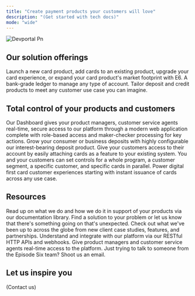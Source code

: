 ```yaml
---
title: "Create payment products your customers will love"
description: "(Get started with tech docs)"
mode: "wide"
---
```


<img
  src="/Devportal.png"
  alt="Devportal Pn"
  className="mx-auto"
/>

## Our solution offerings

<CardGroup cols={2}>
  <Card title="Cards" icon="credit-card" iconType="duotone" href="episodesix.com" cta="Learn more">
    Launch a new card product, add cards to an existing product, upgrade your card experience, or expand your card product's market footprint with E6.
  </Card>
  <Card title="Ledger" icon="book-open" iconType="duotone" href="episodesix.com" cta="Learn more">
    A bank-grade ledger to manage any type of account. Tailor deposit and credit products to meet any customer use case you can imagine.
  </Card>
</CardGroup>

## Total control of your products and customers

<CardGroup cols={2}>
  <Card title="A secure and seamless dashboard" icon="sparkles" iconType="duotone" color="#E77D8F" href="episodesix.com" cta="Learn more">
    Our Dashboard gives your product managers, customer service agents real-time, secure access to our platform through a modern web application complete with role-based access and maker-checker processing for key actions.
  </Card>
  <Card title="Interest-bearing deposits" icon="money-bill-trend-up" iconType="duotone" color="#9D81EF" href="episodesix.com" cta="Learn more">
    Grow your consumer or business deposits with highly configurable our interest-bearing deposit product.
  </Card>
</CardGroup>

<CardGroup cols={3}>
  <Card title="Add cards to any existing product" icon="handshake" iconType="duotone" color="#80D6EF" cta="Learn more">
    Give your customers access to their account by easily attaching cards as a feature to your existing system.
  </Card>
  <Card title="Set controls at any level" icon="network-wired" iconType="duotone" color="#9D81EF" cta="Learn more">
    You and your customers can set controls for a whole program, a customer segment, a specific customer, and specific cards in parallel.
  </Card>
  <Card title="Instant card issuance" icon="credit-card-front" iconType="duotone" color="#E77D8F" href="episodesix.com" cta="Learn more">
    Power digital first card customer experiences starting with instant issuance of cards across any use case.
  </Card>
</CardGroup>

## Resources

<CardGroup cols={3}>
  <Card title="Documentation" icon="books" iconType="duotone" href="episodesix.com" cta="Learn more">
    Read up on what we do and how we do it in support of your products via our documentation library.
  </Card>
  <Card title="New Card" icon="credit-card" iconType="duotone" href="episodesix.com" cta="Learn more">
    Find a solution to your problem or let us know that there's something going on that's unexpected.
  </Card>
  <Card title="News" icon="newspaper" iconType="duotone" href="episodesix.com" cta="Learn more">
    Check out what we've been up to across the globe from new client case studies, features, and partnerships.
  </Card>
  <Card title="Tech Specs" icon="code-simple" iconType="duotone" href="episodesix.com" cta="Learn more">
    Understand and integrate with our platform via our RESTful HTTP APIs and webhooks.
  </Card>
  <Card title="Dashboard" icon="screen-users" iconType="duotone" href="episodesix.com" cta="Learn more">
    Give product managers and customer service agents real-time access to the platform.
  </Card>
  <Card title="Contact" icon="message-lines" iconType="duotone" href="episodesix.com" cta="Learn more">
    Just trying to talk to someone from the Episode Six team? Shoot us an email.
  </Card>
</CardGroup>

## Let us inspire you

(Contact us)